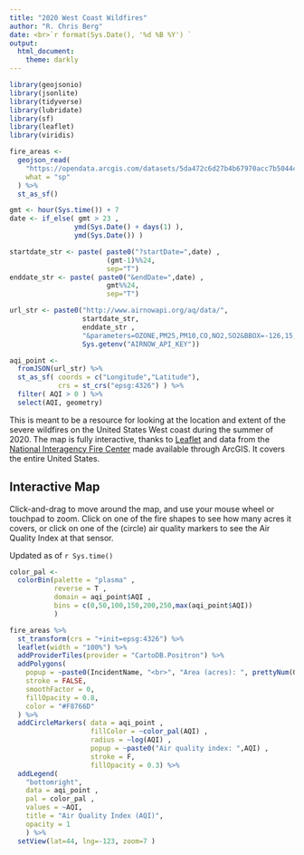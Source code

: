 ```yaml
---
title: "2020 West Coast Wildfires"
author: "R. Chris Berg"
date: <br>`r format(Sys.Date(), '%d %B %Y') `
output: 
  html_document:
    theme: darkly
---
```


```r

library(geojsonio)
library(jsonlite)
library(tidyverse)
library(lubridate)
library(sf)
library(leaflet)
library(viridis)

```

```r
fire_areas <- 
  geojson_read(
    "https://opendata.arcgis.com/datasets/5da472c6d27b4b67970acc7b5044c862_0.geojson", 
    what = "sp"
  ) %>%
  st_as_sf()

gmt <- hour(Sys.time()) + 7
date <- if_else( gmt > 23 , 
                ymd(Sys.Date() + days(1) ),
                ymd(Sys.Date()) )

startdate_str <- paste( paste0("?startDate=",date) ,
                        (gmt-1)%%24,
                        sep="T")
enddate_str <- paste( paste0("&endDate=",date) ,
                        gmt%%24,
                        sep="T")

url_str <- paste0("http://www.airnowapi.org/aq/data/",
                  startdate_str,
                  enddate_str , 
                  "&parameters=OZONE,PM25,PM10,CO,NO2,SO2&BBOX=-126,15,-60.22,60&dataType=A&format=application/json&verbose=0&nowcastonly=1&includerawconcentrations=0&API_KEY=",
                  Sys.getenv("AIRNOW_API_KEY"))

aqi_point <- 
  fromJSON(url_str) %>%
  st_as_sf( coords = c("Longitude","Latitude"),
            crs = st_crs("epsg:4326") ) %>% 
  filter( AQI > 0 ) %>%
  select(AQI, geometry)

```

This is meant to be a resource for looking at the location and extent of the severe wildfires on the United States West coast during the summer of 2020. The map is fully interactive, thanks to [Leaflet](https://leafletjs.com/) and data from the [National Interagency Fire Center](https://data-nifc.opendata.arcgis.com/datasets/wildfire-perimeters) made available through ArcGIS. It covers the entire United States.

## Interactive Map

Click-and-drag to move around the map, and use your mouse wheel or touchpad to zoom. Click on one of the fire shapes to see how many acres it covers, or click on one of the (circle) air quality markers to see the Air Quality Index at that sensor.

Updated as of `r Sys.time()`

```r

color_pal <- 
  colorBin(palette = "plasma" ,
           reverse = T , 
           domain = aqi_point$AQI , 
           bins = c(0,50,100,150,200,250,max(aqi_point$AQI))
           )

fire_areas %>%
  st_transform(crs = "+init=epsg:4326") %>%
  leaflet(width = "100%") %>%
  addProviderTiles(provider = "CartoDB.Positron") %>%
  addPolygons(
    popup = ~paste0(IncidentName, "<br>", "Area (acres): ", prettyNum(GISAcres, big.mark=",")),
    stroke = FALSE,
    smoothFactor = 0,
    fillOpacity = 0.8,
    color = "#F8766D"
  ) %>% 
  addCircleMarkers( data = aqi_point , 
                    fillColor = ~color_pal(AQI) , 
                    radius = ~log(AQI) , 
                    popup = ~paste0("Air quality index: ",AQI) , 
                    stroke = F,
                    fillOpacity = 0.3) %>%
  addLegend(
    "bottomright", 
    data = aqi_point ,
    pal = color_pal , 
    values = ~AQI,
    title = "Air Quality Index (AQI)",
    opacity = 1 
    ) %>%
  setView(lat=44, lng=-123, zoom=7 )
```

